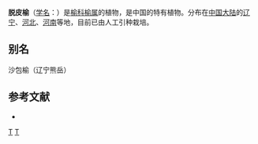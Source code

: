 {{Speciesbox 
| taxon = Ulmus lamellosa
| authority = Wang et S. L. Chang ex [[傅立国|L. K. Fu]]
}}
'''脱皮榆'''（[[学名|学名]]：{{lang|la|''Ulmus lamellosa''}}）是[[榆科|榆科]][[榆属|榆属]]的植物，是中国的特有植物。分布在[[中国大陆|中国大陆]]的[[辽宁|辽宁]]、[[河北|河北]]、[[河南|河南]]等地，目前已由人工引种栽培。

== 别名 ==
沙包榆（辽宁熊岳）

== 参考文献 ==
<div class="references-small">
* {{cite web| url =http://www.bioinfo.cn/db05/KmzwSpecies.php?action=view&id=22597| title =脱皮榆| work =《中国高等植物数据库全库》| publisher =中国科学院微生物研究所| author =昆明植物研究所| accessdate =2009-02-25| deadurl =yes| archiveurl =https://web.archive.org/web/20160305070957/http://www.bioinfo.cn/db05/KmzwSpecies.php?action=view&id=22597| archivedate =2016-03-05}}
</div>
{{Taxonbar|from=Q7879508}}

[[Category:榆属|T]]
[[Category:中國特有植物|T]]